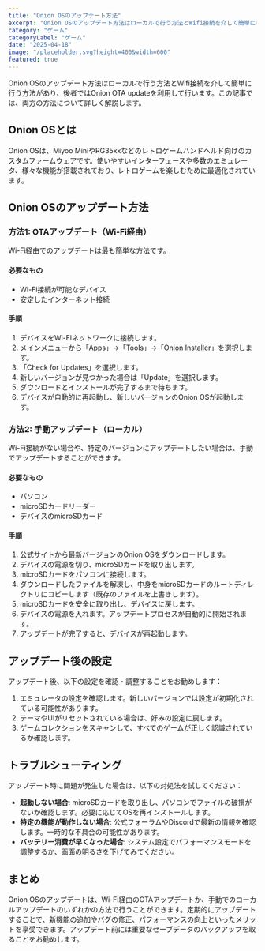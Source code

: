 ```yaml
---
title: "Onion OSのアップデート方法"
excerpt: "Onion OSのアップデート方法はローカルで行う方法とWifi接続を介して簡単に行う方法があり、後者ではOnion OTA updateを利用して行います。"
category: "ゲーム"
categoryLabel: "ゲーム"
date: "2025-04-18"
image: "/placeholder.svg?height=400&width=600"
featured: true
---
```


Onion OSのアップデート方法はローカルで行う方法とWifi接続を介して簡単に行う方法があり、後者ではOnion OTA updateを利用して行います。この記事では、両方の方法について詳しく解説します。

## Onion OSとは

Onion OSは、Miyoo MiniやRG35xxなどのレトロゲームハンドヘルド向けのカスタムファームウェアです。使いやすいインターフェースや多数のエミュレータ、様々な機能が搭載されており、レトロゲームを楽しむために最適化されています。

## Onion OSのアップデート方法

### 方法1: OTAアップデート（Wi-Fi経由）

Wi-Fi経由でのアップデートは最も簡単な方法です。

#### 必要なもの
- Wi-Fi接続が可能なデバイス
- 安定したインターネット接続

#### 手順
1. デバイスをWi-Fiネットワークに接続します。
2. メインメニューから「Apps」→「Tools」→「Onion Installer」を選択します。
3. 「Check for Updates」を選択します。
4. 新しいバージョンが見つかった場合は「Update」を選択します。
5. ダウンロードとインストールが完了するまで待ちます。
6. デバイスが自動的に再起動し、新しいバージョンのOnion OSが起動します。

### 方法2: 手動アップデート（ローカル）

Wi-Fi接続がない場合や、特定のバージョンにアップデートしたい場合は、手動でアップデートすることができます。

#### 必要なもの
- パソコン
- microSDカードリーダー
- デバイスのmicroSDカード

#### 手順
1. 公式サイトから最新バージョンのOnion OSをダウンロードします。
2. デバイスの電源を切り、microSDカードを取り出します。
3. microSDカードをパソコンに接続します。
4. ダウンロードしたファイルを解凍し、中身をmicroSDカードのルートディレクトリにコピーします（既存のファイルを上書きします）。
5. microSDカードを安全に取り出し、デバイスに戻します。
6. デバイスの電源を入れます。アップデートプロセスが自動的に開始されます。
7. アップデートが完了すると、デバイスが再起動します。

## アップデート後の設定

アップデート後、以下の設定を確認・調整することをお勧めします：

1. エミュレータの設定を確認します。新しいバージョンでは設定が初期化されている可能性があります。
2. テーマやUIがリセットされている場合は、好みの設定に戻します。
3. ゲームコレクションをスキャンして、すべてのゲームが正しく認識されているか確認します。

## トラブルシューティング

アップデート時に問題が発生した場合は、以下の対処法を試してください：

- **起動しない場合**: microSDカードを取り出し、パソコンでファイルの破損がないか確認します。必要に応じてOSを再インストールします。
- **特定の機能が動作しない場合**: 公式フォーラムやDiscordで最新の情報を確認します。一時的な不具合の可能性があります。
- **バッテリー消費が早くなった場合**: システム設定でパフォーマンスモードを調整するか、画面の明るさを下げてみてください。

## まとめ

Onion OSのアップデートは、Wi-Fi経由のOTAアップデートか、手動でのローカルアップデートのいずれかの方法で行うことができます。定期的にアップデートすることで、新機能の追加やバグの修正、パフォーマンスの向上といったメリットを享受できます。アップデート前には重要なセーブデータのバックアップを取ることをお勧めします。
